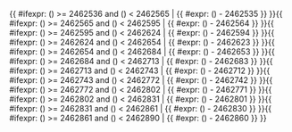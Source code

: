 <includeonly>{{ #ifexpr: ({{{1}}}) >= 2462536 and ({{{1}}}) < 2462565 | {{ #expr: ({{{1}}}) - 2462535 }} }}{{ #ifexpr: ({{{1}}}) >= 2462565 and ({{{1}}}) < 2462595 | {{ #expr: ({{{1}}}) - 2462564 }} }}{{ #ifexpr: ({{{1}}}) >= 2462595 and ({{{1}}}) < 2462624 | {{ #expr: ({{{1}}}) - 2462594 }} }}{{ #ifexpr: ({{{1}}}) >= 2462624 and ({{{1}}}) < 2462654 | {{ #expr: ({{{1}}}) - 2462623 }} }}{{ #ifexpr: ({{{1}}}) >= 2462654 and ({{{1}}}) < 2462684 | {{ #expr: ({{{1}}}) - 2462653 }} }}{{ #ifexpr: ({{{1}}}) >= 2462684 and ({{{1}}}) < 2462713 | {{ #expr: ({{{1}}}) - 2462683 }} }}{{ #ifexpr: ({{{1}}}) >= 2462713 and ({{{1}}}) < 2462743 | {{ #expr: ({{{1}}}) - 2462712 }} }}{{ #ifexpr: ({{{1}}}) >= 2462743 and ({{{1}}}) < 2462772 | {{ #expr: ({{{1}}}) - 2462742 }} }}{{ #ifexpr: ({{{1}}}) >= 2462772 and ({{{1}}}) < 2462802 | {{ #expr: ({{{1}}}) - 2462771 }} }}{{ #ifexpr: ({{{1}}}) >= 2462802 and ({{{1}}}) < 2462831 | {{ #expr: ({{{1}}}) - 2462801 }} }}{{ #ifexpr: ({{{1}}}) >= 2462831 and ({{{1}}}) < 2462861 | {{ #expr: ({{{1}}}) - 2462830 }} }}{{ #ifexpr: ({{{1}}}) >= 2462861 and ({{{1}}}) < 2462890 | {{ #expr: ({{{1}}}) - 2462860 }} }}</includeonly><noinclude>{{Chinese calendar/doc}}

[[Category:農曆模板|{{PAGENAME}}]]

</noinclude>